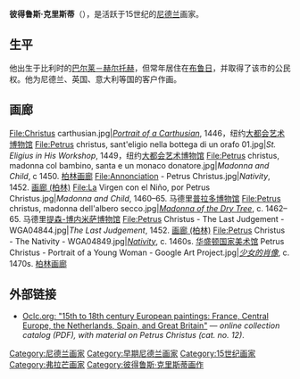 {{unreferenced|time=2010-08-13T00:04:17+00:00}}
{{Infobox artist
| bgcolour      = #EEDD82
| name          = 彼得鲁斯·克里斯蒂
| image         = 
| caption       =
| birthname     = Petrus Christus
| birthdate     = 约1410/1420年
| location      = [[巴尔莱－赫尔托赫|巴尔莱－赫尔托赫]]
| deathdate     = 约1475/1476年
| deathplace    = [[布鲁日|布鲁日]]
| nationality   = 尼德兰
| field         = 
| training      =
| movement      = [[文艺复兴|文艺复兴]]
| works         = 
| patrons       = 
| awards        = 
| signature     =
}}
'''彼得鲁斯·克里斯蒂'''（{{lang-en|Petrus Christus}}），是活跃于15世纪的[[尼德兰|尼德兰]]画家。

==生平==
他出生于比利时的[[巴尔莱－赫尔托赫|巴尔莱－赫尔托赫]]，但常年居住在[[布鲁日|布鲁日]]，并取得了该市的公民权。他为尼德兰、英国、意大利等国的客户作画。

==画廊==
<gallery widths="200px" heights="200px" perrow="4">
File:Christus carthusian.jpg|''[[Portrait_of_a_Carthusian|Portrait of a Carthusian]]'', 1446，纽约[[大都会艺术博物馆|大都会艺术博物馆]]
File:Petrus christus, sant'eligio nella bottega di un orafo 01.jpg|''St. Eligius in His Workshop'', 1449，纽约[[大都会艺术博物馆|大都会艺术博物馆]]
File:Petrus christus, madonna col bambino, santa e un monaco donatore.jpg|''Madonna and Child'', c 1450. [[画廊_(柏林)|柏林画廊]]
File:Annonciation - Petrus Christus.jpg|''Nativity'', 1452. [[画廊_(柏林)|画廊 (柏林)]]
File:La Virgen con el Niño, por Petrus Christus.jpg|''Madonna and Child'', 1460–65. 马德里[[普拉多博物馆|普拉多博物馆]]
File:Petrus christus, madonna dell'albero secco.jpg|''[[Madonna_of_the_Dry_Tree|Madonna of the Dry Tree]]'', c. 1462–65. 马德里[[提森-博内米萨博物馆|提森-博内米萨博物馆]]
File:Petrus Christus - The Last Judgement - WGA04844.jpg|''The Last Judgement'', 1452. [[画廊_(柏林)|画廊 (柏林)]]
File:Petrus Christus - The Nativity - WGA04849.jpg|''[[Nativity_(Christus)|Nativity]]'', c. 1460s. [[国家美术馆_(华盛顿)|华盛顿国家美术馆]]
Petrus Christus - Portrait of a Young Woman - Google Art Project.jpg|''[[少女的肖像|少女的肖像]]'', c. 1470s. [[畫廊_(柏林)|柏林画廊]]
</gallery>

==外部链接==
*[http://libmma.contentdm.oclc.org/cdm/compoundobject/collection/p15324coll10/id/74278/rec/1 Oclc.org: "15th to 18th century European paintings: France, Central Europe, the Netherlands, Spain, and Great Britain"] {{Wayback|url=http://libmma.contentdm.oclc.org/cdm/compoundobject/collection/p15324coll10/id/74278/rec/1 |date=20210323062945 }} — ''online collection catalog (PDF), with material on Petrus Christus (cat. no. 12)''.

{{Authority control}}
{{DEFAULTSORT:Christus, Petrus}}
[[Category:尼德兰画家|Category:尼德兰画家]]
[[Category:早期尼德兰画家|Category:早期尼德兰画家]]
[[Category:15世纪画家|Category:15世纪画家]]
[[Category:弗拉芒画家|Category:弗拉芒画家]]
[[Category:彼得鲁斯·克里斯蒂画作|Category:彼得鲁斯·克里斯蒂画作]]
